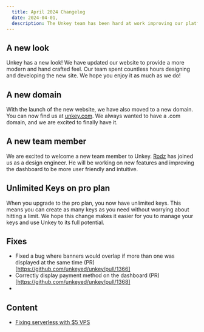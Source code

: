 ```yaml
---
  title: April 2024 Changelog
  date: 2024-04-01,
  description: The Unkey team has been hard at work improving our platform. Here are the latest updates for April 2024.
---
```



## A new look

Unkey has a new look! We have updated our website to provide a more modern and hand crafted feel. Our team spent countless hours designing and developing the new site. We hope you enjoy it as much as we do!

## A new domain

With the launch of the new website, we have also moved to a new domain. You can now find us at [unkey.com](https://unkey.com). We always wanted to have a .com domain, and we are excited to finally have it.


## A new team member

We are excited to welcome a new team member to Unkey. [Rodz](https://x.com/guilherme_rodz) has joined us as a design engineer. He will be working on new features and improving the dashboard to be more user friendly and intuitive.

## Unlimited Keys on pro plan

When you upgrade to the pro plan, you now have unlimited keys. This means you can create as many keys as you need without worrying about hitting a limit. We hope this change makes it easier for you to manage your keys and use Unkey to its full potential.

## Fixes

- Fixed a bug where banners would overlap if more than one was displayed at the same time (PR)[https://github.com/unkeyed/unkey/pull/1366]
- Correctly display payment method on the dashboard (PR)[https://github.com/unkeyed/unkey/pull/1368]
-

## Content

- [Fixing serverless with $5 VPS](https://www.unkey.com/blog/fixing-serverless-with-a-vps)
